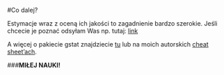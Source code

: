 #Co dalej?

Estymacje wraz z oceną ich jakości to zagadnienie bardzo szerokie. Jeśli chcecie je poznać odsyłam Was np. tutaj: [link](https://bookdown.org/nowosad/Geostatystyka/)

A więcej o pakiecie gstat znajdziecie [tu](https://cran.r-project.org/web/packages/gstat/gstat.pdf) lub na moich autorskich [cheat sheet'ach]().

###**MIŁEJ NAUKI!**
